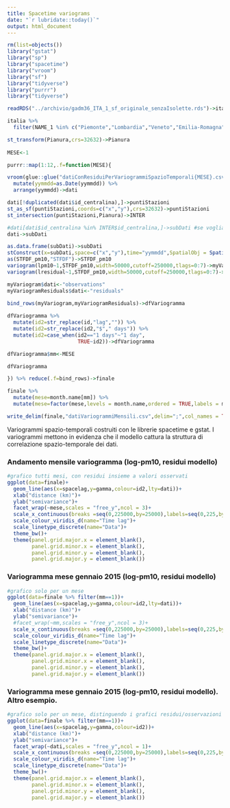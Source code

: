 ```yaml
---
title: Spacetime variograms
date: "`r lubridate::today()`"
output: html_document
---
```


```r
rm(list=objects())
library("gstat")
library("sp")
library("spacetime")
library("vroom")
library("sf")
library("tidyverse")
library("purrr")
library("tidyverse")

readRDS("../archivio/gadm36_ITA_1_sf_originale_senzaIsolette.rds")->italia

italia %>%
  filter(NAME_1 %in% c("Piemonte","Lombardia","Veneto","Emilia-Romagna","Friuli-Venezia Giulia"))->Pianura

st_transform(Pianura,crs=32632)->Pianura
  
MESE<-1

purrr::map(1:12,.f=function(MESE){

vroom(glue::glue("datiConResiduiPerVariogrammiSpazioTemporali{MESE}.csv"),delim=";",col_names = TRUE) %>%
  mutate(yymmdd=as.Date(yymmdd)) %>%
  arrange(yymmdd)->dati

dati[!duplicated(dati$id_centralina),]->puntiStazioni
st_as_sf(puntiStazioni,coords=c("x","y"),crs=32632)->puntiStazioni
st_intersection(puntiStazioni,Pianura)->INTER

#dati[dati$id_centralina %in% INTER$id_centralina,]->subDati #se vogliamo solo dati Pianura
dati->subDati

as.data.frame(subDati)->subDati
stConstruct(x=subDati,space=c("x","y"),time="yymmdd",SpatialObj = SpatialPoints(subDati[,c("x","y")]))->STFDF_pm10
as(STFDF_pm10,"STFDF")->STFDF_pm10
variogram(lpm10~1,STFDF_pm10,width=50000,cutoff=250000,tlags=0:7)->myVariogram
variogram(lresidual~1,STFDF_pm10,width=50000,cutoff=250000,tlags=0:7)->myVariogramResiduals

myVariogram$dati<-"observations"
myVariogramResiduals$dati<-"residuals"

bind_rows(myVariogram,myVariogramResiduals)->dfVariogramma
 
dfVariogramma %>%
  mutate(id2=str_replace(id,"lag","")) %>%
  mutate(id2=str_replace(id2,"$"," days")) %>%
  mutate(id2=case_when(id2=="1 days"~"1 day",
                       TRUE~id2))->dfVariogramma

dfVariogramma$mm<-MESE

dfVariogramma

}) %>% reduce(.f=bind_rows)->finale

finale %>%
  mutate(mese=month.name[mm]) %>%
  mutate(mese=factor(mese,levels = month.name,ordered = TRUE,labels = month.name))->finale

write_delim(finale,"datiVariogrammiMensili.csv",delim=";",col_names = TRUE)
```

Variogrammi spazio-temporali costruiti con le librerie spacetime e gstat. I variogrammi mettono in evidenza che il modello cattura la struttura di correlazione spazio-temporale dei dati.

### Andamento mensile variogramma (log-pm10, residui modello)

```r
#grafico tutti mesi, con residui insieme a valori osservati
ggplot(data=finale)+
  geom_line(aes(x=spacelag,y=gamma,colour=id2,lty=dati))+
  xlab("distance (km)")+
  ylab("semivariance")+
  facet_wrap(~mese,scales = "free_y",ncol = 3)+
  scale_x_continuous(breaks =seq(0,225000,by=25000),labels=seq(0,225,by=25))+
  scale_colour_viridis_d(name="Time lag")+
  scale_linetype_discrete(name="Data")+
  theme_bw()+
  theme(panel.grid.major.x = element_blank(),
        panel.grid.minor.x = element_blank(),
        panel.grid.minor.y = element_blank(),
        panel.grid.major.y = element_blank())
```

### Variogramma mese gennaio 2015 (log-pm10, residui modello)

```r
#grafico solo per un mese
ggplot(data=finale %>% filter(mm==1))+
  geom_line(aes(x=spacelag,y=gamma,colour=id2,lty=dati))+
  xlab("distance (km)")+
  ylab("semivariance")+
  #facet_wrap(~mm,scales = "free_y",ncol = 3)+
  scale_x_continuous(breaks =seq(0,225000,by=25000),labels=seq(0,225,by=25))+
  scale_colour_viridis_d(name="Time lag")+
  scale_linetype_discrete(name="Data")+
  theme_bw()+
  theme(panel.grid.major.x = element_blank(),
        panel.grid.minor.x = element_blank(),
        panel.grid.minor.y = element_blank(),
        panel.grid.major.y = element_blank())
```

### Variogramma mese gennaio 2015 (log-pm10, residui modello). Altro esempio.

```r
#grafico solo per un mese, distinguendo i grafici residui/osservazioni
ggplot(data=finale %>% filter(mm==1))+
  geom_line(aes(x=spacelag,y=gamma,colour=id2))+
  xlab("distance (km)")+
  ylab("semivariance")+
  facet_wrap(~dati,scales = "free_y",ncol = 1)+
  scale_x_continuous(breaks =seq(0,225000,by=25000),labels=seq(0,225,by=25))+
  scale_colour_viridis_d(name="Time lag")+
  scale_linetype_discrete(name="Data")+
  theme_bw()+
  theme(panel.grid.major.x = element_blank(),
        panel.grid.minor.x = element_blank(),
        panel.grid.minor.y = element_blank(),
        panel.grid.major.y = element_blank())
```
